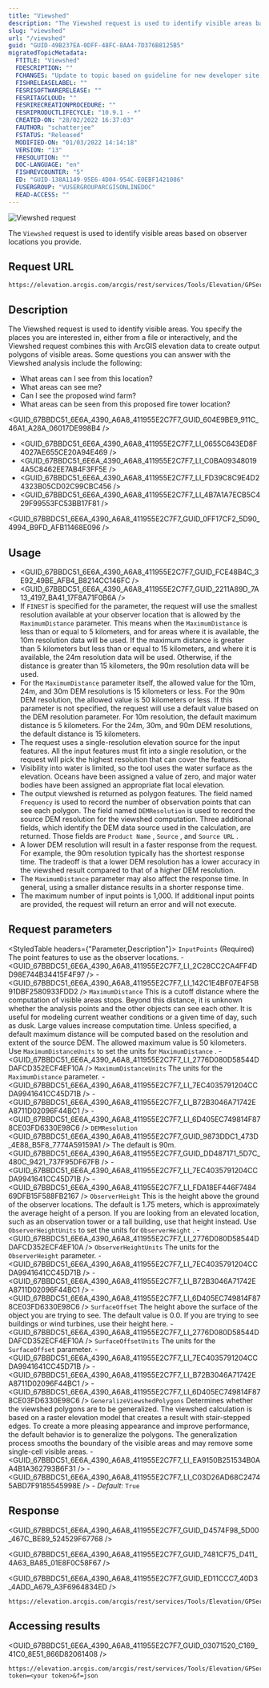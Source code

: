 ```yaml
---
title: "Viewshed"
description: "The Viewshed request is used to identify visible areas based on observer locations you provide."
slug: "viewshed"
url: "/viewshed"
guid: "GUID-49B237EA-0DFF-48FC-8AA4-7D376B8125B5"
migratedTopicMetadata:
  FTITLE: "Viewshed"
  FDESCRIPTION: ""
  FCHANGES: "Update to topic based on guideline for new developer site changes"
  FISHRELEASELABEL: ""
  FESRISOFTWARERELEASE: ""
  FESRITAGCLOUD: ""
  FESRIRECREATIONPROCEDURE: ""
  FESRIPRODUCTLIFECYCLE: "10.9.1 - *"
  CREATED-ON: "28/02/2022 16:37:03"
  FAUTHOR: "schatterjee"
  FSTATUS: "Released"
  MODIFIED-ON: "01/03/2022 14:14:18"
  VERSION: "13"
  FRESOLUTION: ""
  DOC-LANGUAGE: "en"
  FISHREVCOUNTER: "5"
  ED: "GUID-138A1149-95E6-4D04-954C-E0EBF1421086"
  FUSERGROUP: "VUSERGROUPARCGISONLINEDOC"
  READ-ACCESS: ""
---
```



![Viewshed request](./images/GUID-E29B49AF-F15B-4780-97F5-CB63CD0703C6-web.png)

The `Viewshed`  request is used to identify visible areas based on observer locations you provide.

## Request URL

```
https://elevation.arcgis.com/arcgis/rest/services/Tools/Elevation/GPServer/Viewshed/submitJob
```

 

## Description

The Viewshed request is used to identify visible areas. You specify the places you are interested in, either from a file or interactively, and the Viewshed request combines this with ArcGIS elevation data to create output polygons of visible areas. Some questions you can answer with the Viewshed analysis include the following:

-   What areas can I see from this location?
-   What areas can see me?
-   Can I see the proposed wind farm?
-   What areas can be seen from this proposed fire tower location?

<GUID_67BBDC51_6E6A_4390_A6A8_411955E2C7F7_GUID_604E9BE9_911C_46A1_A28A_06017DE998B4 />

-   <GUID_67BBDC51_6E6A_4390_A6A8_411955E2C7F7_LI_0655C643ED8F4027AE655CE20A94E469 />
-   <GUID_67BBDC51_6E6A_4390_A6A8_411955E2C7F7_LI_C0BA093480194A5C8462EE7AB4F3FF5E />
-   <GUID_67BBDC51_6E6A_4390_A6A8_411955E2C7F7_LI_FD39C8C9E4D24323B05CD02C99CBC456 />
-   <GUID_67BBDC51_6E6A_4390_A6A8_411955E2C7F7_LI_4B7A1A7ECB5C429F99553FC53BB17F81 />

<GUID_67BBDC51_6E6A_4390_A6A8_411955E2C7F7_GUID_0FF17CF2_5D90_4994_B9FD_AFB11468E096 />

## Usage

-   <GUID_67BBDC51_6E6A_4390_A6A8_411955E2C7F7_GUID_FCE48B4C_3E92_49BE_AFB4_B8214CC146FC />
-   <GUID_67BBDC51_6E6A_4390_A6A8_411955E2C7F7_GUID_2211A89D_7A13_4197_BA41_17F8A71F0B6A />
-   If `FINEST`  is specified for the parameter, the request will use the smallest resolution available at your observer location that is allowed by the `MaximumDistance`  parameter. This means when the `MaximumDistance`  is less than or equal to 5 kilometers, and for areas where it is available, the 10m resolution data will be used. If the maximum distance is greater than 5 kilometers but less than or equal to 15 kilometers, and where it is available, the 24m resolution data will be used. Otherwise, if the distance is greater than 15 kilometers, the 90m resolution data will be used.
-   For the `MaximumDistance`  parameter itself, the allowed value for the 10m, 24m, and 30m DEM resolutions is 15 kilometers or less. For the 90m DEM resolution, the allowed value is 50 kilometers or less. If this parameter is not specified, the request will use a default value based on the DEM resolution parameter. For 10m resolution, the default maximum distance is 5 kilometers. For the 24m, 30m, and 90m DEM resolutions, the default distance is 15 kilometers.
-   The request uses a single-resolution elevation source for the input features. All the input features must fit into a single resolution, or the request will pick the highest resolution that can cover the features.
-   Visibility into water is limited, so the tool uses the water surface as the elevation. Oceans have been assigned a value of zero, and major water bodies have been assigned an appropriate flat local elevation.
-   The output viewshed is returned as polygon features. The field named `Frequency`  is used to record the number of observation points that can see each polygon. The field named `DEMResolution`  is used to record the source DEM resolution for the viewshed computation. Three additional fields, which identify the DEM data source used in the calculation, are returned. Those fields are `Product Name` , `Source` , and `Source URL` .
-   A lower DEM resolution will result in a faster response from the request. For example, the 90m resolution typically has the shortest response time. The tradeoff is that a lower DEM resolution has a lower accuracy in the viewshed result compared to that of a higher DEM resolution.
-   The `MaximumDistance`  parameter may also affect the response time. In general, using a smaller distance results in a shorter response time.
-   The maximum number of input points is 1,000. If additional input points are provided, the request will return an error and will not execute.

## Request parameters

<StyledTable headers={"Parameter,Description"}>
  <StyledTableRow>
    <StyledTableCell cellStyle="markdown">
      `InputPoints` 
      (Required)
    </StyledTableCell>
    <StyledTableCell cellStyle="markdown">
      The point features to use as the observer locations.
      -   <GUID_67BBDC51_6E6A_4390_A6A8_411955E2C7F7_LI_2C28CC2CA4FF4DD98E744B34415F4F97 />
      -   <GUID_67BBDC51_6E6A_4390_A6A8_411955E2C7F7_LI_142C1E4BF07E4F5B91DBF2580933FDD2 />
    </StyledTableCell>
  </StyledTableRow>
  <StyledTableRow>
    <StyledTableCell cellStyle="markdown">
      `MaximumDistance` 
    </StyledTableCell>
    <StyledTableCell cellStyle="markdown">
      This is a cutoff distance where the computation of visible areas stops. Beyond this distance, it is unknown whether the analysis points and the other objects can see each other.
      It is useful for modeling current weather conditions or a given time of day, such as dusk. Large values increase computation time.
      Unless specified, a default maximum distance will be computed based on the resolution and extent of the source DEM. The allowed maximum value is 50 kilometers.
      Use `MaximumDistanceUnits`  to set the units for `MaximumDistance` .
      -   <GUID_67BBDC51_6E6A_4390_A6A8_411955E2C7F7_LI_2776D080D58544DDAFCD352ECF4EF10A />
    </StyledTableCell>
  </StyledTableRow>
  <StyledTableRow>
    <StyledTableCell cellStyle="markdown">
      `MaximumDistanceUnits` 
    </StyledTableCell>
    <StyledTableCell cellStyle="markdown">
      The units for the `MaximumDistance`  parameter.
      -   <GUID_67BBDC51_6E6A_4390_A6A8_411955E2C7F7_LI_7EC4035791204CCDA9941641CC45D71B />
      -   <GUID_67BBDC51_6E6A_4390_A6A8_411955E2C7F7_LI_B72B3046A71742EA8711D02096F44BC1 />
      -   <GUID_67BBDC51_6E6A_4390_A6A8_411955E2C7F7_LI_6D405EC749814F878CE03FD6330E98C6 />
    </StyledTableCell>
  </StyledTableRow>
  <StyledTableRow>
    <StyledTableCell cellStyle="markdown">
      `DEMResolution` 
    </StyledTableCell>
    <StyledTableCell cellStyle="markdown">
      <GUID_67BBDC51_6E6A_4390_A6A8_411955E2C7F7_GUID_9873DDC1_473D_4E88_B5F8_7774A59159A1 />
      The default is 90m.
      <GUID_67BBDC51_6E6A_4390_A6A8_411955E2C7F7_GUID_DD487171_5D7C_480C_9421_737F95DF67FB />
      -   <GUID_67BBDC51_6E6A_4390_A6A8_411955E2C7F7_LI_7EC4035791204CCDA9941641CC45D71B />
      -   <GUID_67BBDC51_6E6A_4390_A6A8_411955E2C7F7_LI_FDA18EF446F748469DFB15F588FB2167 />
    </StyledTableCell>
  </StyledTableRow>
  <StyledTableRow>
    <StyledTableCell cellStyle="markdown">
      `ObserverHeight` 
    </StyledTableCell>
    <StyledTableCell cellStyle="markdown">
      This is the height above the ground of the observer locations.
      The default is 1.75 meters, which is approximately the average height of a person. If you are looking from an elevated location, such as an observation tower or a tall building, use that height instead.
      Use `ObserverHeightUnits`  to set the units for `ObserverHeight` .
      -   <GUID_67BBDC51_6E6A_4390_A6A8_411955E2C7F7_LI_2776D080D58544DDAFCD352ECF4EF10A />
    </StyledTableCell>
  </StyledTableRow>
  <StyledTableRow>
    <StyledTableCell cellStyle="markdown">
      `ObserverHeightUnits` 
    </StyledTableCell>
    <StyledTableCell cellStyle="markdown">
      The units for the `ObserverHeight`  parameter.
      -   <GUID_67BBDC51_6E6A_4390_A6A8_411955E2C7F7_LI_7EC4035791204CCDA9941641CC45D71B />
      -   <GUID_67BBDC51_6E6A_4390_A6A8_411955E2C7F7_LI_B72B3046A71742EA8711D02096F44BC1 />
      -   <GUID_67BBDC51_6E6A_4390_A6A8_411955E2C7F7_LI_6D405EC749814F878CE03FD6330E98C6 />
    </StyledTableCell>
  </StyledTableRow>
  <StyledTableRow>
    <StyledTableCell cellStyle="markdown">
      `SurfaceOffset` 
    </StyledTableCell>
    <StyledTableCell cellStyle="markdown">
      The height above the surface of the object you are trying to see.
      The default value is 0.0. If you are trying to see buildings or wind turbines, use their height here.
      -   <GUID_67BBDC51_6E6A_4390_A6A8_411955E2C7F7_LI_2776D080D58544DDAFCD352ECF4EF10A />
    </StyledTableCell>
  </StyledTableRow>
  <StyledTableRow>
    <StyledTableCell cellStyle="markdown">
      `SurfaceOffsetUnits` 
    </StyledTableCell>
    <StyledTableCell cellStyle="markdown">
      The units for the `SurfaceOffset`  parameter.
      -   <GUID_67BBDC51_6E6A_4390_A6A8_411955E2C7F7_LI_7EC4035791204CCDA9941641CC45D71B />
      -   <GUID_67BBDC51_6E6A_4390_A6A8_411955E2C7F7_LI_B72B3046A71742EA8711D02096F44BC1 />
      -   <GUID_67BBDC51_6E6A_4390_A6A8_411955E2C7F7_LI_6D405EC749814F878CE03FD6330E98C6 />
    </StyledTableCell>
  </StyledTableRow>
  <StyledTableRow>
    <StyledTableCell cellStyle="markdown">
      `GeneralizeViewshedPolygons` 
    </StyledTableCell>
    <StyledTableCell cellStyle="markdown">
      Determines whether the viewshed polygons are to be generalized.
      The viewshed calculation is based on a raster elevation model that creates a result with stair-stepped edges. To create a more pleasing appearance and improve performance, the default behavior is to generalize the polygons. The generalization process smooths the boundary of the visible areas and may remove some single-cell visible areas.
      -   <GUID_67BBDC51_6E6A_4390_A6A8_411955E2C7F7_LI_EA9150B251534B0AA4B1A362793B6F31 />
      -   <GUID_67BBDC51_6E6A_4390_A6A8_411955E2C7F7_LI_C03D26AD68C24745ABD7F9185545998E />
      -   _Default_: `True` 
    </StyledTableCell>
  </StyledTableRow>
</StyledTable>

## Response

<GUID_67BBDC51_6E6A_4390_A6A8_411955E2C7F7_GUID_D4574F98_5D00_467C_BE89_524529F67768 />

<GUID_67BBDC51_6E6A_4390_A6A8_411955E2C7F7_GUID_7481CF75_D411_4A63_BA85_01E8F0C58F67 />

<GUID_67BBDC51_6E6A_4390_A6A8_411955E2C7F7_GUID_ED11CCC7_40D3_4ADD_A679_A3F6964834ED />

```
https://elevation.arcgis.com/arcgis/rest/services/Tools/Elevation/GPServer/Viewshed/jobs/<jobId>
```

 

## Accessing results

<GUID_67BBDC51_6E6A_4390_A6A8_411955E2C7F7_GUID_03071520_C169_41C0_8E51_866D82061408 />

```
https://elevation.arcgis.com/arcgis/rest/services/Tools/Elevation/GPServer/Viewshed/jobs/<jobId>/results/OutputViewshed?token=<your token>&f=json
```

 
